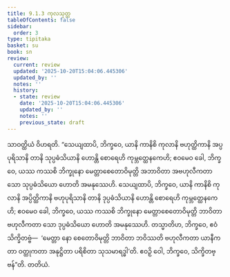 ```yaml
---
title: 9.1.3 ကုလသုတ္တ
tableOfContents: false
sidebar:
  order: 3
type: tipitaka
basket: su
book: sn
review:
  current: review
  updated: '2025-10-20T15:04:06.445306'
  updated_by: ''
  notes: ''
  history:
  - state: review
    date: '2025-10-20T15:04:06.445306'
    updated_by: ''
    notes: ''
    previous_state: draft
---
```



<DynamicBreadcrumb />


<ReviewStatus review={frontmatter.review} showDetails={true} />

<HypothesisAnnotation frontmatter={frontmatter} />

<Division number="225" book="sn" e="ch" v="18" p="312">

<Paragraph number="1216" book="sn">
သာဝတ္ထိယံ ဝိဟရတိ. “သေယျထာပိ, ဘိက္ခဝေ, ယာနိ ကာနိစိ ကုလာနိ ဗဟုတ္ထိကာနိ အပ္ပပုရိသာနိ တာနိ သုပ္ပဓံသိယာနိ ဟောန္တိ စောရေဟိ ကုမ္ဘတ္ထေနကေဟိ; ဧဝမေဝ ခေါ, ဘိက္ခဝေ, ယဿ ကဿစိ ဘိက္ခုနော မေတ္တာစေတောဝိမုတ္တိ အဘာဝိတာ အဗဟုလီကတာ သော သုပ္ပဓံသိယော ဟောတိ အမနုဿေဟိ. သေယျထာပိ, ဘိက္ခဝေ, ယာနိ ကာနိစိ ကုလာနိ အပ္ပိတ္ထိကာနိ ဗဟုပုရိသာနိ တာနိ ဒုပ္ပဓံသိယာနိ ဟောန္တိ စောရေဟိ ကုမ္ဘတ္ထေနကေဟိ; ဧဝမေဝ ခေါ, ဘိက္ခဝေ, ယဿ ကဿစိ ဘိက္ခုနော မေတ္တာစေတောဝိမုတ္တိ ဘာဝိတာ ဗဟုလီကတာ သော ဒုပ္ပဓံသိယော ဟောတိ အမနုဿေဟိ. တသ္မာတိဟ, ဘိက္ခဝေ, ဧဝံ သိက္ခိတဗ္ဗံ—  ‘မေတ္တာ နော စေတောဝိမုတ္တိ ဘာဝိတာ ဘဝိဿတိ ဗဟုလီကတာ ယာနီကတာ ဝတ္ထုကတာ အနုဋ္ဌိတာ ပရိစိတာ သုသမာရဒ္ဓါ’တိ. ဧဝဉှိ ဝေါ, ဘိက္ခဝေ, သိက္ခိတဗ္ဗန်”တိ.

</Paragraph>
</Division>

<Paragraph number="1217" type="center" book="sn">
တတိယံ.
</Paragraph>
